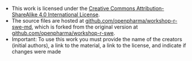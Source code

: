 - This work is licensed under the [Creative Commons Attribution-ShareAlike 4.0 International License](http://creativecommons.org/licenses/by-sa/4.0/).
- The source files are hosted at [github.com/openpharma/workshop-r-swe-md](https://github.com/openpharma/workshop-r-swe-md), which is forked from the original version at [github.com/openpharma/workshop-r-swe](https://github.com/openpharma/workshop-r-swe/).
- Important: To use this work you must provide the name of the creators (initial authors), a link to the material, a link to the license, and indicate if changes were made

